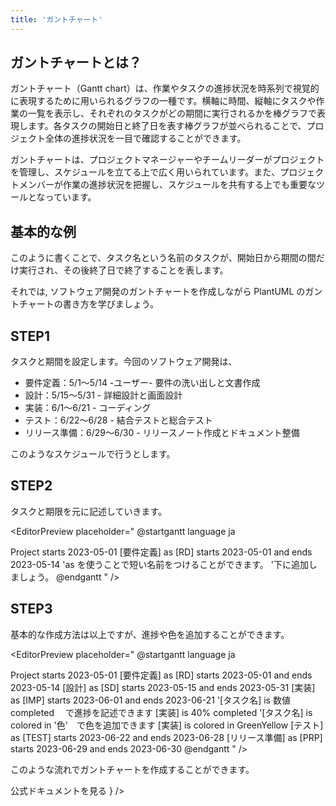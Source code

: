 ```yaml
---
title: 'ガントチャート'
---
```


## ガントチャートとは？

ガントチャート（Gantt chart）は、作業やタスクの進捗状況を時系列で視覚的に表現するために用いられるグラフの一種です。横軸に時間、縦軸にタスクや作業の一覧を表示し、それぞれのタスクがどの期間に実行されるかを棒グラフで表現します。各タスクの開始日と終了日を表す棒グラフが並べられることで、プロジェクト全体の進捗状況を一目で確認することができます。

ガントチャートは、プロジェクトマネージャーやチームリーダーがプロジェクトを管理し、スケジュールを立てる上で広く用いられています。また、プロジェクトメンバーが作業の進捗状況を把握し、スケジュールを共有する上でも重要なツールとなっています。

## 基本的な例

<EditorPreview
  placeholder="
  'ガントチャートでは @startuml -> @startgantt, @enduml -> @endgantt と記述します。
@startgantt
language ja
Project starts 2023-07-01
[タスク名 1] starts 2023-07-01 and ends 2023-07-15
[タスク名 2] starts 2023-07-16 and lasts 10 days
@endgantt
"
/>

このように書くことで、タスク名という名前のタスクが、開始日から期間の間だけ実行され、その後終了日で終了することを表します。

それでは, ソフトウェア開発のガントチャートを作成しながら PlantUML のガントチャートの書き方を学びましょう。

<CustomBox position='center'>
  <UmlPic
    umlText='
@startgantt
language ja

Project starts 2023-05-01
[要件定義] as [RD] starts 2023-05-01 and ends 2023-05-14
[設計] as [SD] starts 2023-05-15 and ends 2023-05-31
[実装] as [IMP] starts 2023-06-01 and ends 2023-06-21
[テスト] as [TEST] starts 2023-06-22 and ends 2023-06-28
[リリース準備] as [PRP] starts 2023-06-29 and ends 2023-06-30
@endgantt
'
/>

</CustomBox>

## STEP1

タスクと期間を設定します。今回のソフトウェア開発は、

- 要件定義：5/1〜5/14 -ユーザー- 要件の洗い出しと文書作成
- 設計：5/15〜5/31 - 詳細設計と画面設計
- 実装：6/1〜6/21 - コーディング
- テスト：6/22〜6/28 - 結合テストと総合テスト
- リリース準備：6/29〜6/30 - リリースノート作成とドキュメント整備

このようなスケジュールで行うとします。

## STEP2

タスクと期限を元に記述していきます。

<EditorPreview
  placeholder="
@startgantt
language ja

Project starts 2023-05-01
[要件定義] as [RD] starts 2023-05-01 and ends 2023-05-14
'as を使うことで短い名前をつけることができます。
'下に追加しましょう。
@endgantt
"
/>

## STEP3

基本的な作成方法は以上ですが、進捗や色を追加することができます。

<EditorPreview
  placeholder="
@startgantt
language ja

Project starts 2023-05-01
[要件定義] as [RD] starts 2023-05-01 and ends 2023-05-14
[設計] as [SD] starts 2023-05-15 and ends 2023-05-31
[実装] as [IMP] starts 2023-06-01 and ends 2023-06-21
'[タスク名] is 数値 completed 　で進捗を記述できます
[実装] is 40% completed
'[タスク名] is colored in '色'　で色を追加できます
[実装] is colored in GreenYellow
[テスト] as [TEST] starts 2023-06-22 and ends 2023-06-28
[リリース準備] as [PRP] starts 2023-06-29 and ends 2023-06-30
@endgantt
"
/>

このような流れでガントチャートを作成することができます。

<CustomBox position='center' direction='column'>
  <ProblemList />
</CustomBox>

<Link href='https://plantuml.com/ja/gantt-diagram'>公式ドキュメントを見る</Link>

<CustomBox position='flex-start'>
  <IconButton text='Prev 状態遷移図' link='/learn/状態遷移図' startIcon={<ArrowBackIosIcon />} />
</CustomBox>
